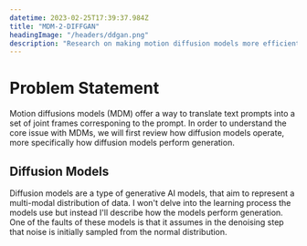 ```yaml
---
datetime: 2023-02-25T17:39:37.984Z
title: "MDM-2-DIFFGAN"
headingImage: "/headers/ddgan.png"
description: "Research on making motion diffusion models more efficient."
---
```


# Problem Statement

Motion diffusions models (MDM) offer a way to translate text prompts into a set of joint frames corresponing to the prompt. In order to understand the core issue
with MDMs, we will first review how diffusion models operate, more specifically how diffusion models perform generation.

## Diffusion Models

Diffusion models are a type of generative AI models, that aim to represent a multi-modal distribution of data. I won't delve into the learning process the models use but instead
I'll describe how the models perform generation. One of the faults of these models is that it assumes in the denoising step that noise is initially sampled from the normal distribution.
